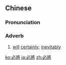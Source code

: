 {{also|必将}}
==Chinese==
{{zh-forms|s=必将}}

===Pronunciation===
{{zh-pron
|m=bìjiāng
|c=bit1 zoeng1
|cat=adv
}}

===Adverb===
{{zh-adv}}

# {{lb|zh|Advanced Mandarin}} [[will]] [[certainly]]; [[inevitably]]

[[ko:必將]]
[[ja:必將]]
[[zh:必將]]